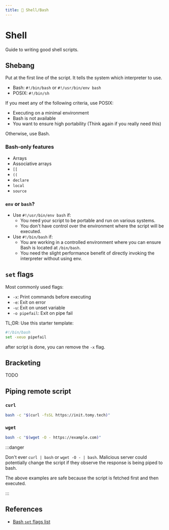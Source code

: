 ```yaml
---
title: 🐚 Shell/Bash
---
```



# <Icon icon="logos:bash-icon" inline={true} /> Shell

Guide to writing good shell scripts.

## Shebang

Put at the first line of the script. It tells the system which interpreter to use.

- Bash: `#!/bin/bash` or `#!/usr/bin/env bash`
- POSIX: `#!/bin/sh`

If you meet any of the following criteria, use POSIX:

- Executing on a minimal environment
- Bash is not available
- You want to ensure high portability (Think again if you really need this)

Otherwise, use Bash.

### Bash-only features

- Arrays
- Associative arrays
- `[[`
- `((`
- `declare`
- `local`
- `source`

### `env` or `bash`?

- Use `#!/usr/bin/env bash` if:
  - You need your script to be portable and run on various systems.
  - You don't have control over the environment where the script will be executed.
- Use `#!/bin/bash` if:
  - You are working in a controlled environment where you can ensure Bash is located at `/bin/bash`.
  - You need the slight performance benefit of directly invoking the interpreter without using env.

## `set` flags

Most commonly used flags:

- `-x`: Print commands before executing
- `-e`: Exit on error
- `-u`: Exit on unset variable
- `-o pipefail`: Exit on pipe fail

TL;DR: Use this starter template:

```bash
#!/bin/bash
set -xeuo pipefail
```

after script is done, you can remove the `-x` flag.

## Bracketing

TODO

## Piping remote script

### `curl`

```bash
bash -c "$(curl -fsSL https://init.tomy.tech)"
```

### `wget`

```bash
bash -c "$(wget -O - https://example.com)"
```

:::danger

Don't ever `curl | bash` or `wget -O - | bash`. Malicious server could potentially change the script if they observe the response is being piped to bash.

The above examples are safe because the script is fetched first and then executed.

:::

## References

- [Bash `set` flags list](https://www.gnu.org/software/bash/manual/html_node/The-Set-Builtin.html)
